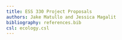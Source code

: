 ```yaml
---
title: ESS 330 Project Proposals
authors: Jake Matullo and Jessica Magalit
bibliography: references.bib
csl: ecology.csl
---
```


